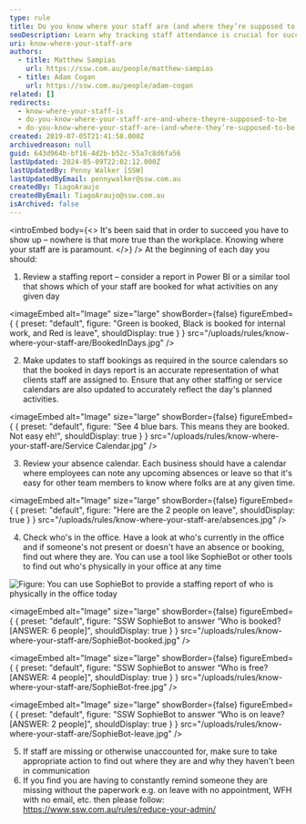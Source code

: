 ```yaml
---
type: rule
title: Do you know where your staff are (and where they’re supposed to be)?
seoDescription: Learn why tracking staff attendance is crucial for success in the workplace and how presence impacts overall performance and productivity.
uri: know-where-your-staff-are
authors:
  - title: Matthew Sampias
    url: https://ssw.com.au/people/matthew-sampias
  - title: Adam Cogan
    url: https://ssw.com.au/people/adam-cogan
related: []
redirects:
  - know-where-your-staff-is
  - do-you-know-where-your-staff-are-and-where-theyre-supposed-to-be
  - do-you-know-where-your-staff-are-(and-where-they’re-supposed-to-be)
created: 2019-07-05T21:41:58.000Z
archivedreason: null
guid: 643d964b-bf16-4d2b-b52c-55a7c8d6fa56
lastUpdated: 2024-05-09T22:02:12.000Z
lastUpdatedBy: Penny Walker [SSW]
lastUpdatedByEmail: pennywalker@ssw.com.au
createdBy: TiagoAraujo
createdByEmail: TiagoAraujo@ssw.com.au
isArchived: false
---
```

<introEmbed
  body={<>
It's been said that in order to succeed you have to show up – nowhere is that more true than the workplace. Knowing where your staff are is paramount.
  </>}
/>
At the beginning of each day you should:

1. Review a staffing report – consider a report in Power BI or a similar tool that shows which of your staff are booked for what activities on any given day



<imageEmbed
  alt="Image"
  size="large"
  showBorder={false}
  figureEmbed={ {
    preset: "default",
    figure: "Green is booked, Black is booked for internal work, and Red is leave",
    shouldDisplay: true
  } }
  src="/uploads/rules/know-where-your-staff-are/BookedInDays.jpg"
/>

2. Make updates to staff bookings as required in the source calendars so that the booked in days report is an accurate representation of what clients staff are assigned to. Ensure that any other staffing or service calendars are also updated to accurately reflect the day's planned activities.



<imageEmbed
  alt="Image"
  size="large"
  showBorder={false}
  figureEmbed={ {
    preset: "default",
    figure: "See 4 blue bars. This means they are booked. Not easy eh!",
    shouldDisplay: true
  } }
  src="/uploads/rules/know-where-your-staff-are/Service Calendar.jpg"
/>

3. Review your absence calendar. Each business should have a calendar where employees can note any upcoming absences or leave so that it's easy for other team members to know where folks are at any given time.



<imageEmbed
  alt="Image"
  size="large"
  showBorder={false}
  figureEmbed={ {
    preset: "default",
    figure: "Here are the 2 people on leave",
    shouldDisplay: true
  } }
  src="/uploads/rules/know-where-your-staff-are/absences.jpg"
/>

4. Check who's in the office. Have a look at who's currently in the office and if someone's not present or doesn't have an absence or booking, find out where they are. You can use a tool like SophieBot or other tools to find out who's physically in your office at any time


![Figure: You can use
            SophieBot to provide a staffing report of who is physically in the office today](SophieBot.jpg)


<imageEmbed
  alt="Image"
  size="large"
  showBorder={false}
  figureEmbed={ {
    preset: "default",
    figure: "SSW SophieBot to answer “Who is booked? [ANSWER: 6 people]",
    shouldDisplay: true
  } }
  src="/uploads/rules/know-where-your-staff-are/SophieBot-booked.jpg"
/>


<imageEmbed
  alt="Image"
  size="large"
  showBorder={false}
  figureEmbed={ {
    preset: "default",
    figure: "SSW SophieBot to answer “Who is free? [ANSWER: 4 people]",
    shouldDisplay: true
  } }
  src="/uploads/rules/know-where-your-staff-are/SophieBot-free.jpg"
/>


<imageEmbed
  alt="Image"
  size="large"
  showBorder={false}
  figureEmbed={ {
    preset: "default",
    figure: "SSW SophieBot to answer “Who is on leave? [ANSWER: 2 people]",
    shouldDisplay: true
  } }
  src="/uploads/rules/know-where-your-staff-are/SophieBot-leave.jpg"
/>

5. If staff are missing or otherwise unaccounted for, make sure to take appropriate action to find out where they are and why they haven't been in communication
6. If you find you are having to constantly remind someone they are missing without the paperwork e.g. on leave with no appointment, WFH with no email, etc. then please follow: <https://www.ssw.com.au/rules/reduce-your-admin/>

